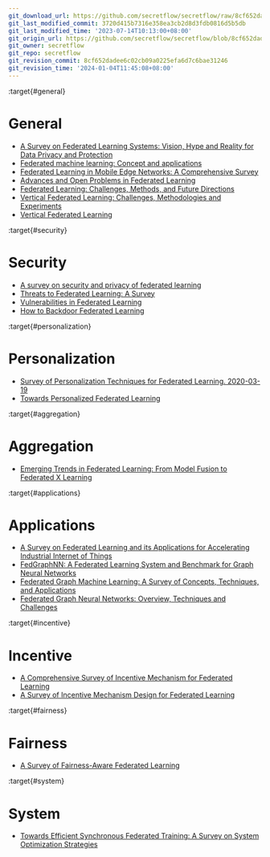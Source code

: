 ```yaml
---
git_download_url: https://github.com/secretflow/secretflow/raw/8cf652dadee6c02cb09a0225efa6d7c6bae31246/docs/awesome-pets/papers/applications/ppml/fl/survey.md
git_last_modified_commit: 3720d415b7316e358ea3cb2d8d3fdb0816d5b5db
git_last_modified_time: '2023-07-14T10:13:00+08:00'
git_origin_url: https://github.com/secretflow/secretflow/blob/8cf652dadee6c02cb09a0225efa6d7c6bae31246/docs/awesome-pets/papers/applications/ppml/fl/survey.md
git_owner: secretflow
git_repo: secretflow
git_revision_commit: 8cf652dadee6c02cb09a0225efa6d7c6bae31246
git_revision_time: '2024-01-04T11:45:08+08:00'
---
```


:target{#general}

# General

- [A Survey on Federated Learning Systems: Vision, Hype and Reality for Data Privacy and Protection](https://arxiv.org/pdf/1907.09693.pdf)
- [Federated machine learning: Concept and applications](https://arxiv.org/pdf/1902.04885.pdf)
- [Federated Learning in Mobile Edge Networks: A Comprehensive Survey](https://arxiv.org/pdf/1909.11875.pdf)
- [Advances and Open Problems in Federated Learning](https://arxiv.org/pdf/1912.04977.pdf)
- [Federated Learning: Challenges, Methods, and Future Directions](https://arxiv.org/pdf/1908.07873.pdf)
- [Vertical Federated Learning: Challenges, Methodologies and Experiments](https://arxiv.org/pdf/2202.04309.pdf)
- [Vertical Federated Learning](https://arxiv.org/pdf/2211.12814.pdf)

:target{#security}

# Security

- [A survey on security and privacy of federated learning](https://www.researchgate.net/publication/344611776_A_survey_on_security_and_privacy_of_federated_learning)
- [Threats to Federated Learning: A Survey](https://arxiv.org/abs/2003.02133)
- [Vulnerabilities in Federated Learning](https://www.semanticscholar.org/paper/Vulnerabilities-in-Federated-Learning-Bouacida-Mohapatra/4eb8c7023c57f76d5e2401c033e7e2769be03a79)
- [How to Backdoor Federated Learning](http://proceedings.mlr.press/v108/bagdasaryan20a/bagdasaryan20a.pdf)

:target{#personalization}

# Personalization

- [Survey of Personalization Techniques for Federated Learning. 2020-03-19](https://arxiv.org/pdf/2003.08673.pdf)
- [Towards Personalized Federated Learning](https://ieeexplore.ieee.org/abstract/document/9743558)

:target{#aggregation}

# Aggregation

- [Emerging Trends in Federated Learning: From Model Fusion to Federated X Learning](https://arxiv.org/pdf/2102.12920.pdf)

:target{#applications}

# Applications

- [A Survey on Federated Learning and its Applications for Accelerating Industrial Internet of Things](https://arxiv.org/abs/2104.10501)
- [FedGraphNN: A Federated Learning System and Benchmark for Graph Neural Networks](https://arxiv.org/pdf/2104.07145.pdf)
- [Federated Graph Machine Learning: A Survey of Concepts, Techniques, and Applications](https://arxiv.org/pdf/2207.11812.pdf)
- [Federated Graph Neural Networks: Overview, Techniques and Challenges](https://arxiv.org/pdf/2202.07256.pdf)

:target{#incentive}

# Incentive

- [A Comprehensive Survey of Incentive Mechanism for Federated Learning](https://arxiv.org/pdf/2106.15406.pdf)
- [A Survey of Incentive Mechanism Design for Federated Learning](https://ieeexplore.ieee.org/document/9369019)

:target{#fairness}

# Fairness

- [A Survey of Fairness-Aware Federated Learning](https://arxiv.org/pdf/2111.01872.pdf)

:target{#system}

# System

- [Towards Efficient Synchronous Federated Training: A Survey on System Optimization Strategies](https://arxiv.org/pdf/2109.03999.pdf)
